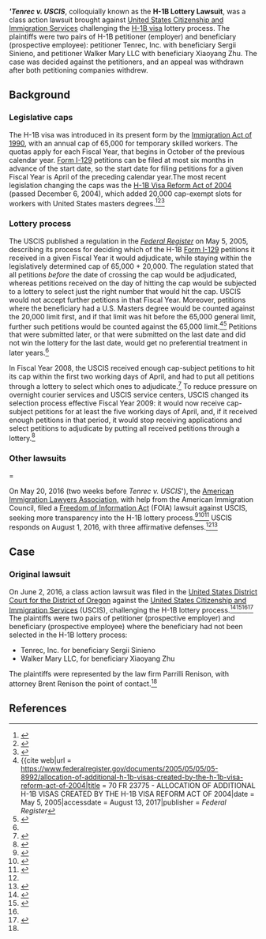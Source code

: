 ''''''Tenrec v. USCIS''''', colloquially known as the '''H-1B Lottery Lawsuit''', was a class action lawsuit brought against [[United States Citizenship and Immigration Services]] challenging the [[H-1B visa]] lottery process. The plaintiffs were two pairs of H-1B petitioner (employer) and beneficiary (prospective employee): petitioner Tenrec, Inc. with beneficiary Sergii Sinieno, and petitioner Walker Mary LLC with beneficiary Xiaoyang Zhu. The case was decided against the petitioners, and an appeal was withdrawn after both petitioning companies withdrew.

== Background ==

{{further|H-1B visa#Evolution of the program}}

=== Legislative caps ===

The H-1B visa was introduced in its present form by the [[Immigration Act of 1990]], with an annual cap of 65,000 for temporary skilled workers. The quotas apply for each Fiscal Year, that begins in October of the previous calendar year. [[Form I-129]] petitions can be filed at most six months in advance of the start date, so the start date for filing petitions for a given Fiscal Year is April of the preceding calendar year.The most recent legislation changing the caps was the [[H-1B Visa Reform Act of 2004]] (passed December 6, 2004), which added 20,000 cap-exempt slots for workers with United States masters degrees.<ref name=caa05>{{cite web|url=http://www.gpo.gov/fdsys/pkg/PLAW-108publ447/html/PLAW-108publ447.htm|title = Consolidated Appropriations Act, 2005|publisher = [[United States Government Publishing Office]]|date = December 8, 2004|accessdate = March 29, 2015}}</ref><ref name=uslawnet>{{cite web|url=http://www.uslawnet.com/englishhome/news/messages/199.htm|title = H-1B Visa Reform Act of 2004 -- H.R.4818|last = Xie|first = Jeff|date = December 21, 2004|accessdate = March 29, 2015|publisher = uslawnet.com, Xie Law Offices, LLC}}</ref><ref name=uscis-press-release>{{cite web|url=http://www.uscis.gov/sites/default/files/files/pressrelease/H-1B_12_9_04.pdf|title = USCIS TO IMPLEMENT H-1B VISA REFORM ACT OF 2004|date = December 9, 2004|accessdate = March 29, 2015|publisher = [[United States Citizenship and Immigration Services]]}}</ref>

=== Lottery process ===

The USCIS published a regulation in the ''[[Federal Register]]'' on May 5, 2005, describing its process for deciding which of the H-1B [[Form I-129]] petitions it received in a given Fiscal Year it would adjudicate, while staying within the legislatively determined cap of 65,000 + 20,000. The regulation stated that all petitions ''before'' the date of crossing the cap would be adjudicated, whereas petitions received on the day of hitting the cap would be subjected to a lottery to select just the right number that would hit the cap. USCIS would not accept further petitions in that Fiscal Year. Moreover, petitions where the beneficiary had a U.S. Masters degree would be counted against the 20,000 limit first, and if that limit was hit before the 65,000 general limit, further such petitions would be counted against the 65,000 limit.<ref name=uscis-lottery-regulation>{{cite web|url = https://www.federalregister.gov/documents/2005/05/05/05-8992/allocation-of-additional-h-1b-visas-created-by-the-h-1b-visa-reform-act-of-2004|title = 70 FR 23775 - ALLOCATION OF ADDITIONAL H-1B VISAS CREATED BY THE H-1B VISA REFORM ACT OF 2004|date = May 5, 2005|accessdate = August 13, 2017|publisher = ''Federal Register''</ref><ref name=uscis-lottery-regulation-gpo>{{cite web|url = https://www.gpo.gov/fdsys/granule/FR-2005-05-05/05-8992/content-detail.html|title = 70 FR 23775 - ALLOCATION OF ADDITIONAL H-1B VISAS CREATED BY THE H-1B VISA REFORM ACT OF 2004|date = May 5, 2005|accessdate = August 13, 2017|publisher = U.S. Government Programming Office}}</ref> Petitions that were submitted later, or that were submitted on the last date and did not win the lottery for the last date, would get no preferential treatment in later years.<ref name=nlr-lottery-lawsuit/>

In Fiscal Year 2008, the USCIS received enough cap-subject petitions to hit its cap within the first two working days of April, and had to put all petitions through a lottery to select which ones to adjudicate.<ref name=fy-08-h-1b-lottery>{{cite web|url = https://www.uscis.gov/sites/default/files/files/pressrelease/H1BFY08Cap040307.pdf|title = USCIS Reached FY 2008 H-1B Cap|date = April 3, 2007|accessdate = August 12, 2017|publisher = United States Citizenship and Immigration Services}}</ref> To reduce pressure on overnight courier services and USCIS service centers, USCIS changed its selection process effective Fiscal Year 2009: it would now receive cap-subject petitions for at least the five working days of April, and, if it received enough petitions in that period, it would stop receiving applications and select petitions to adjudicate by putting all received petitions through a lottery.<ref name=nlr-lottery-lawsuit>{{cite web|url = https://www.natlawreview.com/article/controversial-h-1b-lottery-upheld|title = Controversial H-1B Lottery Upheld|last = Koski|first = Ceridwen|date = March 28, 2017|accessdate = August 13, 2017|publisher = ''The National Law Review''}}</ref>

=== Other lawsuits ====

On May 20, 2016 (two weeks before ''Tenrec v. USCIS'''), the [[American Immigration Lawyers Association]], with help from the American Immigration Council, filed a [[Freedom of Information Act]] (FOIA) lawsuit against USCIS, seeking more transparency into the H-1B lottery process.<ref>{{cite web|url = https://www.law360.com/articles/799213/foia-suit-seeks-to-peek-into-black-box-of-h-1b-lottery|title = FOIA Suit Seeks To Peek Into 'Black Box' Of H-1B Lottery|last = Olivo|first = Natalie|date = May 23, 2016|accessdate = August 13, 2017|publisher = Law360}}</ref><ref name=aic-foia-lawsuit>{{cite web|url = https://www.americanimmigrationcouncil.org/litigation/foia-lawsuit-h-1b-lottery-policies-and-procedures|title = FOIA Lawsuit on H-1B Lottery Policies and Procedures. AILA v. USCIS, et al., No. 1:16-cv-00956 (D.D.C. filed May 20, 2016)|accessdate = August 13, 2017|publisher = American Immigration Council}}</ref><ref name=aila-foia-lawsuit>{{cite web|url = http://www.aila.org/advo-media/press-releases/2016/lawsuit-seeks-transparency-in-h-1b-lottery-process|title = Lawsuit Seeks Transparency in H-1B Lottery Process|date = May 23, 2016|accessdate = August 13, 2017|publisher = American Immigration Lawyers Association}}</ref> USCIS responds on August 1, 2016, with three affirmative defenses.<ref name=aic-foia-lawsuit/><ref>{{cite web|url = https://www.americanimmigrationcouncil.org/sites/default/files/litigation_documents/aila_vs_uscis_defendants_answer.pdf|title = Defendant's Answer to Plaintiff's Claim for Declaratory and Injunctive Relief|date = August 1, 2016|accessdate = August 13, 2017}}</ref>

== Case ==

=== Original lawsuit ===

On June 2, 2016, a class action lawsuit was filed in the [[United States District Court for the District of Oregon]] against the [[United States Citizenship and Immigration Services]] (USCIS), challenging the H-1B lottery process.<ref name=law360-case-filed>{{cite web|url = https://www.lexisnexis.com/legalnewsroom/immigration/b/newsheadlines/archive/2016/06/03/h-1b-lottery-lawsuit-filed-tenrec-v-uscis.aspx?Redirected=true|title = H-1B Lottery Lawsuit Filed - Tenrec v. USCIS|last = Kowalski|first = Daniel|date = June 3, 2016|accessdate = August 13, 2017|publisher = LexisNexis}}</ref><ref name=cw-lottery-lawsuit>{{cite web|url = http://www.computerworld.com/article/3123769/it-careers/court-ruling-puts-future-of-h-1b-lottery-in-doubt.html|title = Court ruling puts future of H-1B lottery in doubt. Effort to end H-1B lottery wins key decision in a federal court on Thursday|date = September 23, 2016|accessdate = August 13, 2017|publisher = ComputerWorld|last = Thibodeau|first = Patrick}}</ref><ref name=nlr-lottery-lawsuit/><ref>{{cite web|url = https://static1.squarespace.com/static/52334c36e4b0dc010cb9d0e4/t/57509796c6fc086bf675f605/1464899479489/Complaint+Filed.pdf|title = Tenrec v. USCIS|date = June 2, 2016|accessdate = August 14, 2017}}</ref> The plaintiffs were two pairs of petitioner (prospective employer) and beneficiary (prospective employee) where the beneficiary had not been selected in the H-1B lottery process:

* Tenrec, Inc. for beneficiary Sergii Sinieno
* Walker Mary LLC, for beneficiary Xiaoyang Zhu

The plaintiffs were represented by the law firm Parrilli Renison, with attorney Brent Renison the point of contact.<ref name=law360-case-filed/>

== References ==

{{reflist|30em}}

